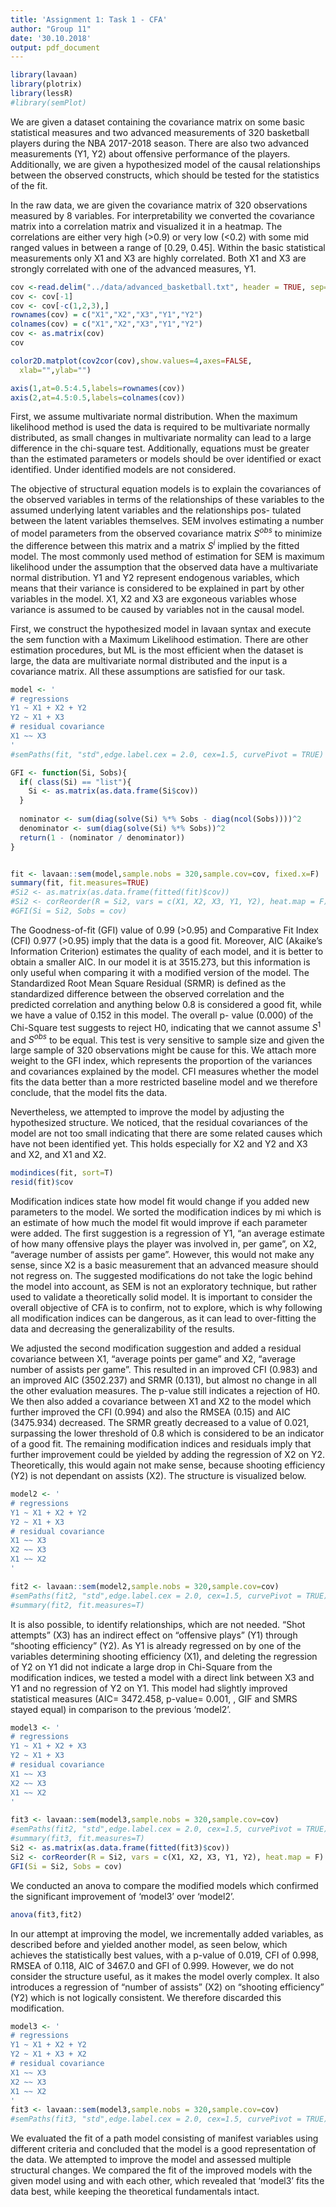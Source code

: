 ```yaml
---
title: 'Assignment 1: Task 1 - CFA'
author: "Group 11"
date: '30.10.2018'
output: pdf_document 
---
```

\section{0. Load Libraries}

```r
library(lavaan)
library(plotrix)
library(lessR)
#library(semPlot)


```


\section{1. Problem Statement}
We are given a dataset containing the covariance  matrix  on  some  basic statistical measures and two advanced measurements of 320 basketball players during the NBA 2017-2018 season. There are also two advanced measurements (Y1, Y2) about offensive performance of the players. Additionally, we are given a hypothesized model of the causal relationships between the observed constructs, which should be tested for the statistics of the fit.


\section{2. Descriptive Statistics}
In the raw data, we are given the covariance matrix of 320 observations measured by 8 variables. For interpretability we converted the covariance matrix into a correlation matrix and visualized it in a heatmap. The correlations are either very high (>0.9) or very low (<0.2) with some mid ranged values in between a range of [0.29, 0.45]. Within the basic statistical measurements only X1 and X3 are highly correlated. Both X1 and X3 are strongly correlated with one of the advanced measures, Y1.


```r
cov <-read.delim("../data/advanced_basketball.txt", header = TRUE, sep="",dec = ".", skipNul = FALSE)
cov <- cov[-1]
cov <- cov[-c(1,2,3),]
rownames(cov) = c("X1","X2","X3","Y1","Y2")
colnames(cov) = c("X1","X2","X3","Y1","Y2")
cov <- as.matrix(cov)
cov

color2D.matplot(cov2cor(cov),show.values=4,axes=FALSE,
  xlab="",ylab="")

axis(1,at=0.5:4.5,labels=rownames(cov))
axis(2,at=4.5:0.5,labels=colnames(cov))

```


\section{3. Assumptions}
First, we assume multivariate normal distribution. When the maximum likelihood method is used the data is required to be multivariate normally distributed, as small changes in multivariate normality can lead to a large difference in the chi-square test.
Additionally, equations must be greater than the estimated parameters or models should be over identified or exact identified. Under identified models are not considered.  


\section{4. Method}
The objective of structural equation models is to explain the covariances of the observed variables in terms of the relationships of these variables to the assumed underlying latent variables and the relationships pos-
tulated between the latent variables themselves. SEM involves estimating a number of model parameters from the observed covariance matrix $S^{obs}$ to minimize the difference between this matrix and a matrix $S^i$ implied by the fitted model. The most commonly used method of estimation for SEM is maximum likelihood under the assumption that the observed data have a multivariate normal distribution. Y1 and Y2 represent endogenous variables, which means that their variance is considered to be explained in part by other variables in the model.
X1, X2 and X3 are exgoneous variables whose variance is assumed to be caused by variables not in the causal model.

First, we construct the hypothesized model in lavaan syntax and execute the sem function with a Maximum Likelihood estimation. There are other estimation procedures, but ML is the most efficient when the dataset is large, the data are multivariate normal distributed and the input is a covariance matrix. All these assumptions are satisfied for our task.

```r
model <- '
# regressions
Y1 ~ X1 + X2 + Y2
Y2 ~ X1 + X3
# residual covariance
X1 ~~ X3 
'
#semPaths(fit, "std",edge.label.cex = 2.0, cex=1.5, curvePivot = TRUE)

GFI <- function(Si, Sobs){
  if( class(Si) == "list"){
    Si <- as.matrix(as.data.frame(Si$cov))
  }
  
  nominator <- sum(diag(solve(Si) %*% Sobs - diag(ncol(Sobs))))^2
  denominator <- sum(diag(solve(Si) %*% Sobs))^2
  return(1 - (nominator / denominator))
}


fit <- lavaan::sem(model,sample.nobs = 320,sample.cov=cov, fixed.x=F)
summary(fit, fit.measures=TRUE)
#Si2 <- as.matrix(as.data.frame(fitted(fit)$cov))
#Si2 <- corReorder(R = Si2, vars = c(X1, X2, X3, Y1, Y2), heat.map = F)
#GFI(Si = Si2, Sobs = cov)


```






\section{5. Interpretation}

The Goodness-of-fit (GFI) value of 0.99 (>0.95) and Comparative Fit Index (CFI) 0.977 (>0.95)  imply that the data is a good fit. Moreover, AIC (Akaike's Information Criterion) estimates the quality of each model, and it is better to obtain a smaller AIC. In our model it is at 3515.273, but this information is only useful when comparing it with a modified version of the model. The Standardized Root Mean Square Residual (SRMR) is defined as the standardized difference between the observed correlation and the predicted correlation and anything below 0.8 is considered a good fit, while we have a value of 0.152 in this model. 
The overall p- value (0.000) of the Chi-Square test suggests to reject H0, indicating that we cannot assume $S^1$ and $S^{obs}$ to be equal. This test is very sensitive to sample size and given the large sample of 320 observations might be cause for this. We attach more weight to the GFI index, which represents the proportion of the variances and covariances explained by the model. CFI measures whether the model fits the data better than a more restricted baseline model and we therefore conclude, that the model fits the data. 

Nevertheless, we attempted to improve the model by adjusting the hypothesized structure. We noticed, that the residual covariances of the model are not too small indicating that there are some related causes which have not been identified yet. This holds especially for X2 and Y2 and X3 and X2, and X1 and X2.


```r
modindices(fit, sort=T)
resid(fit)$cov
```

Modification indices state how model fit would change if you added new parameters to the model. We sorted the modification indices by mi which is an estimate of how much the model fit would improve if each parameter were added. 
The first suggestion is a regression of Y1, "an average estimate of how many offensive plays the player was involved in, per game", on X2, "average number of assists per game". However, this would not make any sense, since X2 is a basic measurement that an advanced measure should not regress on. The suggested modifications do not take the logic behind the model into account, as SEM is not an exploratory technique, but rather used to validate a theoretically solid model. It is important to consider the overall objective of CFA is to confirm, not to explore, which is why following all modification indices can be dangerous, as it can lead to over-fitting the data and decreasing the generalizability of the results.

We adjusted the second modification suggestion and added a residual covariance between X1, "average points per
game" and X2, "average number of assists per game". 
This resulted in an improved CFI (0.983) and an improved AIC (3502.237) and SRMR (0.131), but almost no change in all the other evaluation measures. The p-value still indicates a rejection of H0. 
We then also added a covariance between X1 and X2 to the model which further improved the CFI (0.994) and also the RMSEA (0.15) and AIC (3475.934) decreased. The SRMR greatly decreased to a value of 0.021, surpassing the lower threshold of 0.8 which is considered to be an indicator of a good fit.
The remaining modification indices and residuals imply that further improvement could be yielded by adding the regression of X2 on Y2. Theoretically, this would again not make sense, because shooting efficiency (Y2) is not dependant on assists (X2). The structure is visualized below.


```r
model2 <- '
# regressions
Y1 ~ X1 + X2 + Y2
Y2 ~ X1 + X3
# residual covariance
X1 ~~ X3
X2 ~~ X3
X1 ~~ X2
'

fit2 <- lavaan::sem(model2,sample.nobs = 320,sample.cov=cov)
#semPaths(fit2, "std",edge.label.cex = 2.0, cex=1.5, curvePivot = TRUE)
#summary(fit2, fit.measures=T)
```
It is also possible, to identify relationships, which are not needed. "Shot attempts" (X3) has an indirect effect on "offensive plays" (Y1) through "shooting efficiency" (Y2). As Y1 is already regressed on by one of the variables determining shooting efficiency (X1), and deleting the regression of Y2 on Y1 did not indicate a large drop in Chi-Square from the modification indices, we tested a model with a direct link between X3 and Y1 and no regression of Y2 on Y1. This model had slightly improved statistical measures (AIC= 3472.458, p-value= 0.001,  , GIF and SMRS stayed equal) in comparison to the previous 'model2'.  

```r
model3 <- '
# regressions
Y1 ~ X1 + X2 + X3
Y2 ~ X1 + X3 
# residual covariance
X1 ~~ X3
X2 ~~ X3
X1 ~~ X2
'

fit3 <- lavaan::sem(model3,sample.nobs = 320,sample.cov=cov)
#semPaths(fit2, "std",edge.label.cex = 2.0, cex=1.5, curvePivot = TRUE)
#summary(fit3, fit.measures=T)
Si2 <- as.matrix(as.data.frame(fitted(fit3)$cov))
Si2 <- corReorder(R = Si2, vars = c(X1, X2, X3, Y1, Y2), heat.map = F)
GFI(Si = Si2, Sobs = cov)

```


We conducted an anova to compare the modified models which confirmed the significant improvement of 'model3' over 'model2'.

```r
anova(fit3,fit2)
```



\section{6. Alternatives}

In our attempt at improving the model, we incrementally added variables, as described before and yielded another model, as seen below, which achieves the statistically best values, with a p-value of 0.019, CFI of 0.998, RMSEA of 0.118, AIC of 3467.0 and GFI of 0.999. However, we do not consider the structure useful, as it makes the model overly complex. It also introduces a regression of "number of assists" (X2) on "shooting efficiency" (Y2) which is not logically consistent. We therefore discarded this modification.

```r

model3 <- '
# regressions
Y1 ~ X1 + X2 + Y2 
Y2 ~ X1 + X3 + X2
# residual covariance
X1 ~~ X3
X2 ~~ X3
X1 ~~ X2
'
fit3 <- lavaan::sem(model3,sample.nobs = 320,sample.cov=cov)
#semPaths(fit3, "std",edge.label.cex = 2.0, cex=1.5, curvePivot = TRUE)

```


\section{Conclusion}
We evaluated the fit of a path model consisting of manifest variables using different criteria and concluded that the model is a good representation of the data. We attempted to improve the model and assessed multiple structural changes. 
We compared the fit of the improved models with the given model using and with each other, which revealed that 'model3' fits the data best, while keeping the theoretical fundamentals intact.  


